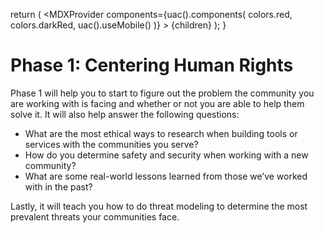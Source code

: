 
  return (
    <MDXProvider
      components={uac().components(
        colors.red,
        colors.darkRed,
        uac().useMobile()
      )}
    >
      {children}
    </MDXProvider>
  );
}

[comment]: # "↓↓↓ Editable ↓↓↓"

# Phase 1: Centering Human Rights

Phase 1 will help you to start to figure out the problem the community you are working with is facing and whether or not you are able to help them solve it.
It will also help answer the following questions:

- What are the most ethical ways to research when building tools or services with the communities you serve?
- How do you determine safety and security when working with a new community?
- What are some real-world lessons learned from those we’ve worked with in the past?

Lastly, it will teach you how to do threat modeling to determine the most prevalent threats your communities face.
